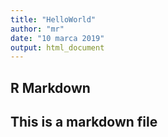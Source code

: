 ---
title: "HelloWorld"
author: "mr"
date: "10 marca 2019"
output: html_document
---


## R Markdown

## This is a markdown file

